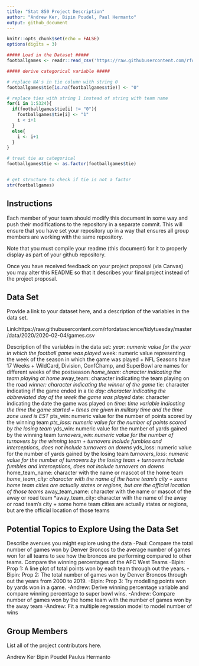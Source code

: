 ```yaml
---
title: "Stat 850 Project Description"
author: "Andrew Ker, Bipin Poudel, Paul Hermanto"
output: github_document
---
```


```r
knitr::opts_chunk$set(echo = FALSE)
options(digits = 3)
```

```r
##### Load in the Dataset #####
footballgames <- readr::read_csv('https://raw.githubusercontent.com/rfordatascience/tidytuesday/master/data/2020/2020-02-04/games.csv')
```


```r
##### derive categorical variable #####

# replace NA's in tie column with string 0
footballgames$tie[is.na(footballgames$tie)] <- "0"

# replace ties with string 1 instead of string with team name
for(i in 1:5324){
  if(footballgames$tie[i] != "0"){
    footballgames$tie[i] <- "1"
    i < i+1
  }
  else{
    i <- i+1
  }
}

# treat tie as categorical
footballgames$tie <- as.factor(footballgames$tie)


# get structure to check if tie is not a factor
str(footballgames)

```








## Instructions

Each member of your team should modify this document in some way and push their modifications to the repository in a separate commit. This will ensure that you have set your repository up in a way that ensures all group members are working with the same repository. 

Note that you must compile your readme (this document) for it to properly display as part of your github repository. 

Once you have received feedback on your project proposal (via Canvas) you may alter this README so that it describes your final project instead of the project proposal. 

## Data Set
Provide a link to your dataset here, and a description of the variables in the data set.

Link:https://raw.githubusercontent.com/rfordatascience/tidytuesday/master/data/2020/2020-02-04/games.csv

Description of the variables in the data set:
*year: numeric value for the year in which the football game was played
*week: numeric value representing the week of the season in which the game was played
  + NFL Seasons have 17 Weeks
  + WildCard, Division, ConfChamp, and SuperBowl are names for different weeks of the postseason
*home_team: character indicating the team playing at home
*away_team: character indicating the team playing on the road
*winner: character indicating the winner of the game
*tie: character indicating if the game ended in a tie
*day: character indicating the abbreviated day of the week the game was played
*date: character indicating the date the game was played on
*time: time variable indicating the time the game started
  + times are given in military time and the time zone used is EST
*pts_win: numeric value for the number of points scored by the winning team
*pts_loss: numeric value for the number of points scored by the losing team
*yds_win: numeric value for the number of yards gained by the winning team
*turnovers_win: numeric value for the number of turnovers by the winning team
  + turnovers include fumbles and interceptions, does not include turnovers on downs
*yds_loss: numeric value for the number of yards gained by the losing team
*turnovers_loss: numeric value for the number of turnovers by the losing team
  + turnovers include fumbles and interceptions, does not include turnovers on downs
*home_team_name: character with the name or mascot of the home team
*home_team_city: character with the name of the home team's city
  + some home team cities are actually states or regions, but are the official location of those teams
*away_team_name: character with the name or mascot of the away or road team
*away_team_city: character with the name of the away or road team's city
  + some home team cities are actually states or regions, but are the official location of those teams



## Potential Topics to Explore Using the Data Set
Describe avenues you might explore using the data
-Paul: Compare the total number of games won by Denver Broncos to the average number of games won for all teams to see how the broncos are performing compared to other teams.
Compare the winning percentages of the AFC West Teams
-Bipin: Prop 1: A line plot of total points won by each team through out the years.
-Bipin: Prop 2: The total number of games won by Denver Broncos through out the years from 2000 to 2019. 
-Bipin: Prop 3: Try modelling points won by yards won in a game.
-Andrew: Derive winning percentage variable and compare winning percentage to super bowl wins.
-Andrew: Compare number of games won by the home team with the number of games won by the away team
-Andrew: Fit a multiple regression model to model number of wins


## Group Members
List all of the project contributors here.

Andrew Ker
Bipin Poudel
Paulus Hermanto

